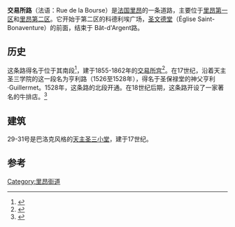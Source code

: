 {{Infobox street
| name                    = 交易所路
| native_name             = Rue de la Bourse
| image                   = Rue de la Bourse.JPG
| caption                 = 
| postal_code             = 69001, 69002
| location                = [[法国|法国]][[里昂|里昂]]的[[里昂第一区|里昂第一区]]和[[里昂第二区|里昂第二区]], 
| coordinates             = {{coord|45.764881|N|4.83688|E|}}
}}
'''交易所路'''（法语：Rue de la Bourse）是[[法国|法国]][[里昂|里昂]]的一条道路，主要位于[[里昂第一区|里昂第一区]]和[[里昂第二区|里昂第二区]]。它开始于第二区的科德利埃广场，[[圣文德堂|圣文德堂]]（Église Saint-Bonaventure）的前面，结束于 Bât-d'Argent路。

==历史==
这条路得名于位于其南段<ref>{{cite book |title=Les rues de Lyon à travers les siècles: XIVe au XXe |last=Vanario |first=Mauriace |author2=Henri Hours  |year=1990 |language=fr |page=45}}</ref>，建于1855-1862年的[[证交所宫|交易所宫]]<ref>{{cite book |title=Lyon pas à pas — son histoire à travers ses rues — Presqu'île, rive gauche du Rhône, quais et ponts du Rhône |last=Pelletier |first=Jean |publisher=Horvath |place=Roanne / Le Coteau |year=1986 |language=fr |isbn=2-7171-0453-4 |pages=26–28}}</ref>。在17世纪，沿着天主圣三学院的这一段名为亨利路（1526至1528年），得名于圣保禄堂的神父亨利·Guillermet。1528年，这条路的北段开通。在18世纪后期，这条路开设了一家著名的牛排店。<ref>{{cite book |title=Lyon et ses rues |last=Brun De La Valette |first=Robert |publisher=Le Fleuve |place=Paris |year=1969 |language=fr |page=120}}</ref>

==建筑==
29-31号是巴洛克风格的[[天主圣三小堂|天主圣三小堂]]，建于17世纪。 

==参考==
{{reflist}}
[[Category:里昂街道|Category:里昂街道]]